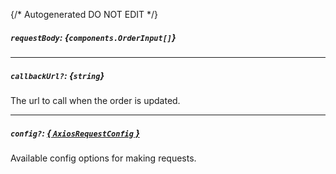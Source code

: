{/* Autogenerated DO NOT EDIT  */}

##### `requestBody`: *{`components.OrderInput[]`}*
<Collapsible openLabel={Labels.showProperties} closeLabel={Labels.hideProperties}>
    <OrderInput/>
</Collapsible>

---
##### `callbackUrl?`: *{`string`}*
The url to call when the order is updated.

---
##### `config?`: [*{ `AxiosRequestConfig` }*](https://axios-http.com/docs/req_config)
Available config options for making requests.


